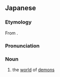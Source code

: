 ==Japanese==
{{DEFAULTSORT:まかい}}
{{ja-kanjitab|ま|かい|yomi=goon,kanon}}
{{swp|lang=ja}}

===Etymology===
From {{suf|ja|魔|界|tr1=ma|tr2=kai|t1=[[magical]]; [[demonic]]|t2=[[realm]]; [[world]]}}.

===Pronunciation===
{{ja-pron|まかい|y=o|acc=0}}

===Noun===
{{ja-noun|まかい}}

# the [[world]] of [[demon]]s

{{top|ja|Mythological locations}}